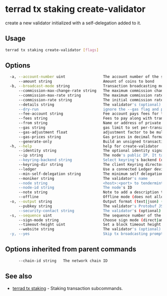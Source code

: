 # terrad tx staking create-validator

create a new validator initialized with a self-delegation added to it. 

## Usage

```sh Terrad
terrad tx staking create-validator [flags]
```

## Options

```sh Terrad
  -a, --account-number uint                 The account number of the signing account (offline mode only)
      --amount string                       Amount of coins to bond
  -b, --broadcast-mode string               Transaction broadcasting mode (sync|async|block) (default "sync")
      --commission-max-change-rate string   The maximum commission change rate percentage (per day)
      --commission-max-rate string          The maximum commission rate percentage
      --commission-rate string              The initial commission rate percentage
      --details string                      The validator's (optional) details
      --dry-run                             ignore the --gas flag and perform a simulation of a transaction, but don't broadcast it (when enabled, the local Keybase is not accessible)
      --fee-account string                  Fee account pays fees for the transaction instead of deducting from the signer
      --fees string                         Fees to pay along with transaction; eg: 10uluna
      --from string                         Name or address of private key with which to sign
      --gas string                          gas limit to set per-transaction; set to "auto" to calculate sufficient gas automatically (default 200000)
      --gas-adjustment float                adjustment factor to be multiplied against the estimate returned by the tx simulation; if the gas limit is set manually this flag is ignored  (default 1)
      --gas-prices string                   Gas prices in decimal format to determine the transaction fee (e.g. 0.1uluna)
      --generate-only                       Build an unsigned transaction and write it to STDOUT (when enabled, the local Keybase is not accessible)
  -h, --help                                help for create-validator
      --identity string                     The optional identity signature (ex. UPort or Keybase)
      --ip string                           The node's public IP. It takes effect only when used in combination with --generate-only
      --keyring-backend string              Select keyring's backend (os|file|kwallet|pass|test|memory) (default "os")
      --keyring-dir string                  The client Keyring directory; if omitted, the default 'home' directory will be used
      --ledger                              Use a connected Ledger device
      --min-self-delegation string          The minimum self delegation required on the validator
      --moniker string                      The validator's name
      --node string                         <host>:<port> to tendermint rpc interface for this chain (default "tcp://localhost:26657")
      --node-id string                      The node's ID
      --note string                         Note to add a description to the transaction (previously --memo)
      --offline                             Offline mode (does not allow any online functionality
  -o, --output string                       Output format (text|json) (default "json")
      --pubkey string                       The validator's Protobuf JSON encoded public key
      --security-contact string             The validator's (optional) security contact email
  -s, --sequence uint                       The sequence number of the signing account (offline mode only)
      --sign-mode string                    Choose sign mode (direct|amino-json), this is an advanced feature
      --timeout-height uint                 Set a block timeout height to prevent the tx from being committed past a certain height
      --website string                      The validator's (optional) website
  -y, --yes                                 Skip tx broadcasting prompt confirmation
```

## Options inherited from parent commands

```sh Terrad
      --chain-id string   The network chain ID
```

## See also

* [terrad tx staking](./terrad_tx_staking.mdx)	 - Staking transaction subcommands.


